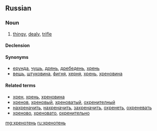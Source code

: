 ==Russian==

===Noun===
{{ru-noun|хреноте́нь|f-in}}

# {{context|colloquial|lang=ru}} [[thingy]], [[dealy]], [[trifle]]

====Declension====
{{ru-noun-table|1|хреноте́н|ь-f}}

====Synonyms====
* [[ерунда]], [[чушь]], [[дрянь]], [[дребедень]], [[хрень]]
* [[вещь]], [[штуковина]], [[фигня]], [[херня]], [[хрень]], [[хреновина]]

====Related terms====
* [[хрен]], [[хрень]], [[хреновина]]
* [[хренов]], [[хреновый]], [[хреноватый]], [[охренителный]]
* [[нахреначить]], [[нахреначить]], [[захреначить]], [[охренеть]], [[охреневать]]
* [[хреново]], [[хреновато]], [[охренительно]]

[[mg:хренотень]]
[[ru:хренотень]]